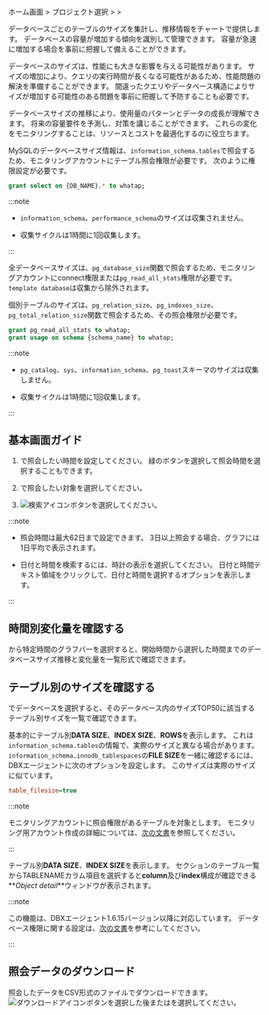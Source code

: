 ホーム画面 > プロジェクト選択 > <Cmdname sid="side_reportStat" className="uitext" /> > <Cmdname sid="side_dbSize" className="uitext" />

データベースごとのテーブルのサイズを集計し、推移情報をチャートで提供します。 データベースの容量が増加する傾向を識別して管理できます。 容量が急速に増加する場合を事前に把握して備えることができます。

データベースのサイズは、性能にも大きな影響を与える可能性があります。 サイズの増加により、クエリの実行時間が長くなる可能性があるため、性能問題の解決を準備することができます。 間違ったクエリやデータベース構造によりサイズが増加する可能性のある問題を事前に把握して予防することも必要です。

データベースサイズの推移により、使用量のパターンとデータの成長が理解できます。 将来の容量要件を予測し、対策を講じることができます。 これらの変化をモニタリングすることは、リソースとコストを最適化するのに役立ちます。

<InDoc product='mysql'>

MySQLのデータベースサイズ情報は、`information_schema.tables`で照会するため、モニタリングアカウントにテーブル照会権限が必要です。 次のように権限設定が必要です。

```sql
grant select on {DB_NAME}.* to whatap;
```

:::note

- `information_schema`、`performance_schema`のサイズは収集されません。 

- 収集サイクルは1時間に1回収集します。

:::

</InDoc>

<InDoc product='postgresql'>

全データベースサイズは、`pg_database_size`関数で照会するため、モニタリングアカウントにconnect権限または`pg_read_all_stats`権限が必要です。 `template database`は収集から除外されます。

個別テーブルのサイズは、`pg_relation_size`、`pg_indexes_size`、`pg_total_relation_size`関数で照会するため、その照会権限が必要です。

```sql
grant pg_read_all_stats to whatap;
grant usage on schema {schema_name} to whatap;
```

:::note

- `pg_catalog`、`sys`、`information_schema`、`pg_toast`スキーマのサイズは収集しません。

- 収集サイクルは1時間に1回収集します。

:::

</InDoc>

## 基本画面ガイド

<ProdImg img='db-database-size.png' desc='データベースのサイズ'/>

1. <Cmdname sid="time" className="uitext" />で照会したい時間を設定してください。 緑のボタンを選択して照会時間を選択することもできます。

2. <Cmdname sid="instance" className="uitext" />で照会したい対象を選択してください。

3. ![検索アイコン](/img/ico-btn-search.png)ボタンを選択してください。

:::note

- 照会時間は最大62日まで設定できます。 3日以上照会する場合、グラフには1日平均で表示されます。

- 日付と時間を検索するには、時計の表示を選択してください。 日付と時間テキスト領域をクリックして、日付と時間を選択するオプションを表示します。

:::

## 時間別変化量を確認する

<Cmdname sid="TTL06025" className="uitext" />から特定時間のグラフバーを選択すると、開始時間から選択した時間までのデータベースサイズ推移と変化量を一覧形式で確認できます。

<ProdImg img='db-database-size-select-db.png' desc='DBサイズ'/>

## テーブル別のサイズを確認する

<Cmdname sid="TTL06026" className="uitext" />でデータベースを選択すると、そのデータベース内のサイズTOP50に該当するテーブル別サイズを一覧で確認できます。

<ProdImg img='db-database-size-top50.png' desc='DBサイズ'/>

<InDoc product='mysql'>

基本的にテーブル別**DATA SIZE**、**INDEX SIZE**、**ROWS**を表示します。 これは`information_schema.tables`の情報で、実際のサイズと異なる場合があります。 `information_schema.innodb_tablespaces`の**FILE SIZE**を一緒に確認するには、DBXエージェントに次のオプションを設定します。 このサイズは実際のサイズに似ています。

```ini title='whatap.conf'
table_filesize=true
```

:::note

モニタリングアカウントに照会権限があるテーブルを対象とします。 モニタリング用アカウント作成の詳細については、[次の文書](install-agent#uid)を参照してください。

:::

</InDoc>

<InDoc product='postgresql,mysql'>

テーブル別**DATA SIZE**、**INDEX SIZE**を表示します。 <Cmdname sid="TTL06572" className="uitext" />セクションのテーブル一覧から<span class="uitext">TABLENAME</span>カラム項目を選択すると**column**及び**index**構成が確認できる**_Object detail_**ウィンドウが表示されます。

<ImgLang img='db-database-size-objectdetail-postgresql.png' desc='Object detail' />

:::note

この機能は、DBXエージェント1.6.15バージョン以降に対応しています。 データベース権限に関する設定は、[次の文書](install-agent#uid)を参考にしてください。

:::

</InDoc>

## 照会データのダウンロード

照会したデータをCSV形式のファイルでダウンロードできます。 ![ダウンロードアイコン](/img/ic-csv-download-ms.svg)ボタンを選択した後<Cmdname sid="TTL06026" className="uitext" />または<Cmdname sid="TTL06572" className="uitext" />を選択してください。
